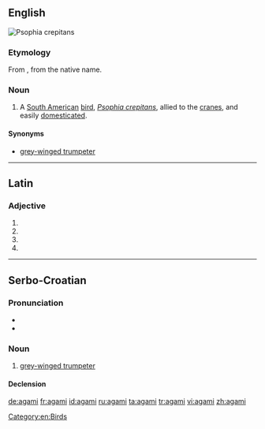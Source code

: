 ==English==
[[File:Grey-winged Trumpeter Psophia crepitans Bird 2000px.jpg|right|thumb|''Psophia crepitans'']]
{{wikipedia}}
{{wikispecies|Psophia crepitans}}
===Etymology===
From {{etyl|fr|en}}, from the native name.<br>
{{etystub}}

===Noun===
{{en-noun}}

# {{context|zoology|lang=en}} A [[South America]]n [[bird]], ''[[Psophia crepitans]]'', allied to the [[crane]]s, and easily [[domesticate]]d.

====Synonyms====
* {{sense|Psophia crepitans}} [[grey-winged trumpeter]]

[[Category:en:Birds]]
----

==Latin==

===Adjective===
{{la-adj-form|agamī}}

# {{inflection of|agamus|agamus|nom|m|p|lang=la}}
# {{inflection of|agamus|agamus|gen|m|s|lang=la}}
# {{inflection of|agamus|agamus|gen|n|s|lang=la}}
# {{inflection of|agamus|agamus|voc|m|p|lang=la}}

----

==Serbo-Croatian==

===Pronunciation===
* {{IPA|/aɡǎːmi/|lang=sh}}
* {{hyphenation|a|ga|mi}}

===Noun===
{{sh-noun|g=m|head=agámi|r|агами|ага́ми}}

# [[grey-winged trumpeter]]

====Declension====
{{sh-decl-noun
|agámi|agamiji
|agámija|agamija
|agamiju|agamijima
|agamija|agamije
|agamije|agamiji
|agamiju|agamijima
|agamijem|agamijima
}}

[[de:agami]]
[[fr:agami]]
[[id:agami]]
[[ru:agami]]
[[ta:agami]]
[[tr:agami]]
[[vi:agami]]
[[zh:agami]]